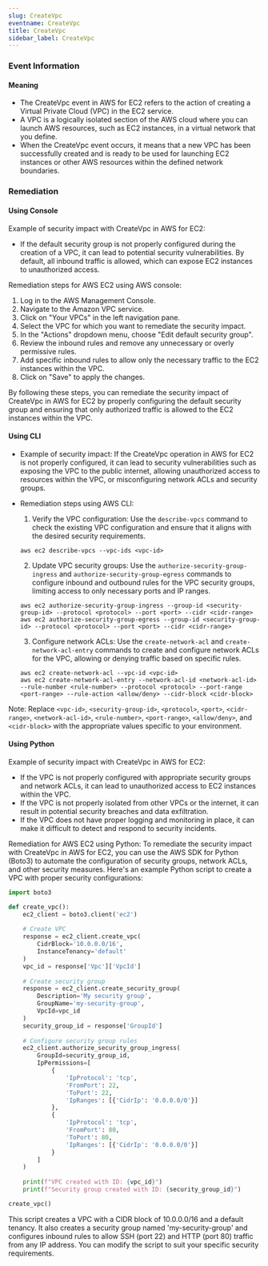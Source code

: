```yaml
--- 
slug: CreateVpc
eventname: CreateVpc
title: CreateVpc
sidebar_label: CreateVpc
---
```

                       
### Event Information

#### Meaning

- The CreateVpc event in AWS for EC2 refers to the action of creating a Virtual Private Cloud (VPC) in the EC2 service.
- A VPC is a logically isolated section of the AWS cloud where you can launch AWS resources, such as EC2 instances, in a virtual network that you define.
- When the CreateVpc event occurs, it means that a new VPC has been successfully created and is ready to be used for launching EC2 instances or other AWS resources within the defined network boundaries.

### Remediation

#### Using Console

Example of security impact with CreateVpc in AWS for EC2:
- If the default security group is not properly configured during the creation of a VPC, it can lead to potential security vulnerabilities. By default, all inbound traffic is allowed, which can expose EC2 instances to unauthorized access.

Remediation steps for AWS EC2 using AWS console:
1. Log in to the AWS Management Console.
2. Navigate to the Amazon VPC service.
3. Click on "Your VPCs" in the left navigation pane.
4. Select the VPC for which you want to remediate the security impact.
5. In the "Actions" dropdown menu, choose "Edit default security group".
6. Review the inbound rules and remove any unnecessary or overly permissive rules.
7. Add specific inbound rules to allow only the necessary traffic to the EC2 instances within the VPC.
8. Click on "Save" to apply the changes.

By following these steps, you can remediate the security impact of CreateVpc in AWS for EC2 by properly configuring the default security group and ensuring that only authorized traffic is allowed to the EC2 instances within the VPC.

#### Using CLI

- Example of security impact: If the CreateVpc operation in AWS for EC2 is not properly configured, it can lead to security vulnerabilities such as exposing the VPC to the public internet, allowing unauthorized access to resources within the VPC, or misconfiguring network ACLs and security groups.

- Remediation steps using AWS CLI:
  1. Verify the VPC configuration: Use the `describe-vpcs` command to check the existing VPC configuration and ensure that it aligns with the desired security requirements.
    ```
    aws ec2 describe-vpcs --vpc-ids <vpc-id>
    ```

  2. Update VPC security groups: Use the `authorize-security-group-ingress` and `authorize-security-group-egress` commands to configure inbound and outbound rules for the VPC security groups, limiting access to only necessary ports and IP ranges.
    ```
    aws ec2 authorize-security-group-ingress --group-id <security-group-id> --protocol <protocol> --port <port> --cidr <cidr-range>
    aws ec2 authorize-security-group-egress --group-id <security-group-id> --protocol <protocol> --port <port> --cidr <cidr-range>
    ```

  3. Configure network ACLs: Use the `create-network-acl` and `create-network-acl-entry` commands to create and configure network ACLs for the VPC, allowing or denying traffic based on specific rules.
    ```
    aws ec2 create-network-acl --vpc-id <vpc-id>
    aws ec2 create-network-acl-entry --network-acl-id <network-acl-id> --rule-number <rule-number> --protocol <protocol> --port-range <port-range> --rule-action <allow/deny> --cidr-block <cidr-block>
    ```

Note: Replace `<vpc-id>`, `<security-group-id>`, `<protocol>`, `<port>`, `<cidr-range>`, `<network-acl-id>`, `<rule-number>`, `<port-range>`, `<allow/deny>`, and `<cidr-block>` with the appropriate values specific to your environment.

#### Using Python

Example of security impact with CreateVpc in AWS for EC2:
- If the VPC is not properly configured with appropriate security groups and network ACLs, it can lead to unauthorized access to EC2 instances within the VPC.
- If the VPC is not properly isolated from other VPCs or the internet, it can result in potential security breaches and data exfiltration.
- If the VPC does not have proper logging and monitoring in place, it can make it difficult to detect and respond to security incidents.

Remediation for AWS EC2 using Python:
To remediate the security impact with CreateVpc in AWS for EC2, you can use the AWS SDK for Python (Boto3) to automate the configuration of security groups, network ACLs, and other security measures. Here's an example Python script to create a VPC with proper security configurations:

```python
import boto3

def create_vpc():
    ec2_client = boto3.client('ec2')
    
    # Create VPC
    response = ec2_client.create_vpc(
        CidrBlock='10.0.0.0/16',
        InstanceTenancy='default'
    )
    vpc_id = response['Vpc']['VpcId']
    
    # Create security group
    response = ec2_client.create_security_group(
        Description='My security group',
        GroupName='my-security-group',
        VpcId=vpc_id
    )
    security_group_id = response['GroupId']
    
    # Configure security group rules
    ec2_client.authorize_security_group_ingress(
        GroupId=security_group_id,
        IpPermissions=[
            {
                'IpProtocol': 'tcp',
                'FromPort': 22,
                'ToPort': 22,
                'IpRanges': [{'CidrIp': '0.0.0.0/0'}]
            },
            {
                'IpProtocol': 'tcp',
                'FromPort': 80,
                'ToPort': 80,
                'IpRanges': [{'CidrIp': '0.0.0.0/0'}]
            }
        ]
    )
    
    print(f"VPC created with ID: {vpc_id}")
    print(f"Security group created with ID: {security_group_id}")

create_vpc()
```

This script creates a VPC with a CIDR block of 10.0.0.0/16 and a default tenancy. It also creates a security group named 'my-security-group' and configures inbound rules to allow SSH (port 22) and HTTP (port 80) traffic from any IP address. You can modify the script to suit your specific security requirements.


 